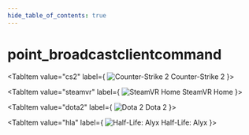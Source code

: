 ```yaml
---
hide_table_of_contents: true
---
```


<!---
!!!!!!
THIS PAGE IS AUTOGENERATED FROM GAME FGD DEFINITIONS!
DO NOT EDIT MANUALLY!
!!!!!!

In order to make edits, you can make an annotation file in /fgd_dump_overrides
-->


# point_broadcastclientcommand



<Tabs queryString="game">
    
<TabItem value="cs2" label={
    <span>
        <img src={cs2Icon} alt="Counter-Strike 2" className="tab-icon" />
        Counter-Strike 2
    </span>
    }>
    <CS2Page />
</TabItem>

<TabItem value="steamvr" label={
    <span>
        <img src={steamvrIcon} alt="SteamVR Home" className="tab-icon" />
        SteamVR Home
    </span>
    }>
    <STEAMVRPage />
</TabItem>

<TabItem value="dota2" label={
    <span>
        <img src={dota2Icon} alt="Dota 2" className="tab-icon" />
        Dota 2
    </span>
    }>
    <DOTA2Page />
</TabItem>

<TabItem value="hla" label={
    <span>
        <img src={hlaIcon} alt="Half-Life: Alyx" className="tab-icon" />
        Half-Life: Alyx
    </span>
    }>
    <HLAPage />
</TabItem>

</Tabs>
